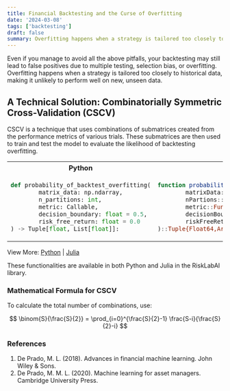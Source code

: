 ```yaml
---
title: Financial Backtesting and the Curse of Overfitting
date: '2024-03-08'
tags: ['backtesting']
draft: false
summary: Overfitting happens when a strategy is tailored too closely to historical data, making it unlikely to perform well on new, unseen data.
---
```


<TOCInline toc={props.toc} asDisclosure />

<div style={{marginBottom: '2rem'}}/>

Even if you manage to avoid all the above pitfalls, your backtesting may still lead to false positives due to multiple testing, selection bias, or overfitting. Overfitting happens when a strategy is tailored too closely to historical data, making it unlikely to perform well on new, unseen data.

## A Technical Solution: Combinatorially Symmetric Cross-Validation (CSCV)

CSCV is a technique that uses combinations of submatrices created from the performance metrics of various trials. These submatrices are then used to train and test the model to evaluate the likelihood of backtesting overfitting.

<div style={{display: 'flex', justifyContent: 'center'}}>
  <table style={{tableLayout: 'fixed', width: '90%'}}>
  <tr>
    <th style={{width: '50%', textAlign: 'center'}}>Python</th>
    <th style={{width: '50%', textAlign: 'center'}}>Julia</th>
  </tr>

  <tr>
  <td style={{border: '1px solid transparent'}}>

```python
def probability_of_backtest_overfitting(
        matrix_data: np.ndarray,
        n_partitions: int,
        metric: Callable,
        decision_boundary: float = 0.5,
        risk_free_return: float = 0.0
) -> Tuple[float, List[float]]:
```

  </td>
  <td style={{border: '1px solid transparent'}}>

```julia
function probabilityOfBacktestOverfitting(
        matrixData::Matrix,
        nPartions::Integer,
        metric::Function;
        decisionBoundary= 0.5::Float64 ,
        riskFreeReturn  = 0 ::Float64
)::Tuple{Float64,Array}
```

  </td>
  </tr>
  </table>
</div>

View More: [Python](https://www.github.com/risklabai/RiskLabAI.py) | [Julia](https://www.github.com/risklabai/RiskLabAI.jl)

These functionalities are available in both Python and Julia in the RiskLabAI library.

### Mathematical Formula for CSCV

To calculate the total number of combinations, use:

$$
\binom{S}{\frac{S}{2}} = \prod_{i=0}^{\frac{S}{2}-1} \frac{S-i}{\frac{S}{2}-i}
$$

### References

1. De Prado, M. L. (2018). Advances in financial machine learning. John Wiley & Sons.
2. De Prado, M. M. L. (2020). Machine learning for asset managers. Cambridge University Press.

